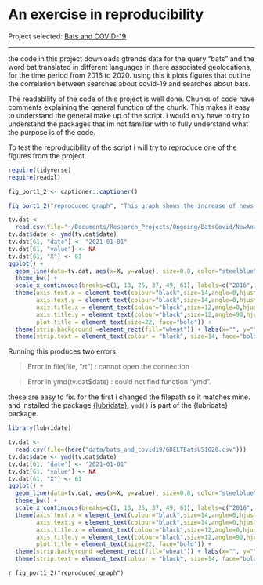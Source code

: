 # An exercise in reproducibility 

Project selected: [Bats and COVID-19](https://osf.io/wxh6a/)  

***

the code in this project downloads gtrends data for the query "bats" and the word bat translated in different languages in there associated geolocations, for the time period from 2016 to 2020. using this it plots figures that outline the correlation between searches about covid-19 and searches about bats.  

The readability of the code of this project is well done. Chunks of code have comments explaining the general function of the chunk. This makes it easy to understand the general make up of the script. i would only have to try to understand the packages that im not familiar with to fully understand what the purpose is of the code.
 
To test the reproducibility of the script i will try to reproduce one of the figures from the project. 

```r
require(tidyverse)
require(readxl)
```

```r
fig_port1_2 <- captioner::captioner()

fig_port1_2("reproduced_graph", "This graph shows the increase of news about bats on american television.")
```

```r
tv.dat <- 
  read.csv(file="~/Documents/Research_Projects/Ongoing/BatsCovid/NewAnalysis_Dec2020/Data/Weekly/USTelevision/GDELTBatsUS1620.csv")
tv.dat$date <- ymd(tv.dat$date)
tv.dat[61, "date"] <- "2021-01-01"
tv.dat[61, "value"] <- NA
tv.dat[61, "X"] <- 61
ggplot() + 
  geom_line(data=tv.dat, aes(x=X, y=value), size=0.8, color="steelblue", linetype="solid") + 
  theme_bw() + 
  scale_x_continuous(breaks=c(1, 13, 25, 37, 49, 61), labels=c("2016", "2017", "2018", "2019", "2020", "2021")) +
  theme(axis.text.x = element_text(colour="black",size=14,angle=0,hjust=.5,vjust=.5,face="plain"),
        axis.text.y = element_text(colour="black",size=14,angle=0,hjust=1,vjust=0,face="plain"),  
        axis.title.x = element_text(colour="black",size=12,angle=0,hjust=.5,vjust=.5,face="plain"),
        axis.title.y = element_text(colour="black",size=12,angle=90,hjust=.5,vjust=.5,face="plain"),
        plot.title = element_text(size=22, face="bold")) +
  theme(strip.background =element_rect(fill="wheat")) + labs(x="", y="") +
  theme(strip.text = element_text(colour = "black", size=14, face="bold"))
```

Running this produces two errors:

>Error in file(file, "rt") : cannot open the connection  

>Error in ymd(tv.dat$date) : could not find function "ymd".       

these are easy to fix. for the first i changed the filepath so it matches mine. and installed the package [{lubridate}](https://cran.r-project.org/web/packages/lubridate/index.html), `ymd()` is part of the {lubridate} package.   

```r
library(lubridate)

tv.dat <- 
  read.csv(file=(here("data/bats_and_covid19/GDELTBatsUS1620.csv")))
tv.dat$date <- ymd(tv.dat$date)
tv.dat[61, "date"] <- "2021-01-01"
tv.dat[61, "value"] <- NA
tv.dat[61, "X"] <- 61
ggplot() + 
  geom_line(data=tv.dat, aes(x=X, y=value), size=0.8, color="steelblue", linetype="solid") + 
  theme_bw() + 
  scale_x_continuous(breaks=c(1, 13, 25, 37, 49, 61), labels=c("2016", "2017", "2018", "2019", "2020", "2021")) +
  theme(axis.text.x = element_text(colour="black",size=14,angle=0,hjust=.5,vjust=.5,face="plain"),
        axis.text.y = element_text(colour="black",size=14,angle=0,hjust=1,vjust=0,face="plain"),  
        axis.title.x = element_text(colour="black",size=12,angle=0,hjust=.5,vjust=.5,face="plain"),
        axis.title.y = element_text(colour="black",size=12,angle=90,hjust=.5,vjust=.5,face="plain"),
        plot.title = element_text(size=22, face="bold")) +
  theme(strip.background =element_rect(fill="wheat")) + labs(x="", y="") +
  theme(strip.text = element_text(colour = "black", size=14, face="bold"))
```

`r fig_port1_2("reproduced_graph")`





